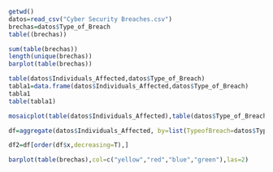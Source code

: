 ```r
getwd()
datos=read_csv("Cyber Security Breaches.csv")
brechas=datos$Type_of_Breach
table((brechas))

sum(table(brechas))
length(unique(brechas))
barplot(table(brechas))

table(datos$Individuals_Affected,datos$Type_of_Breach)
tabla1=data.frame(datos$Individuals_Affected,datos$Type_of_Breach)
tabla1
table(tabla1)

mosaicplot(table(datos$Individuals_Affected),table(datos$Type_of_Breach))

df=aggregate(datos$Individuals_Affected, by=list(TypeofBreach=datos$Type_of_Breach), FUN=sum)

df2=df[order(df$x,decreasing=T),]

barplot(table(brechas),col=c("yellow","red","blue","green"),las=2)



```

